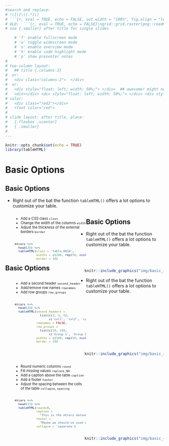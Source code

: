 ```yaml
---
#search and replace:
# !\[\]\((.*)\)
# ```{r, eval = TRUE, echo = FALSE, out.width = "100%", fig.align = "left"}\nknitr::include_graphics("\1")\n```
# OLD:  ```{r, eval = TRUE, echo = FALSE}\ngrid::grid.raster(png::readPNG("\1"))\n```
# use {.smaller} after title for single slides

    # 'f' enable fullscreen mode
    # 'w' toggle widescreen mode
    # 'o' enable overview mode
    # 'h' enable code highlight mode
    # 'p' show presenter notes
#
# two-column layout:
#   ## title {.columns-2}
#  or:
#   <div class="columns-2">  </div>
#  or:
#   <div style="float: left; width: 50%;"> </div>  ## awesome! might need a <div> </div> before the columns... (only "left" also works)
#   <div></div> <div style="float: left; width: 50%;"> </div> <div style="float: left; width: 50%;"> </div> 
# color:
#   <div class="red2"></div>
#   <font color="red">
#
# slide layout: after title, place:
#   {.flexbox .vcenter}
#   { .smaller}
#   
---
```



```r
knitr::opts_chunk$set(echo = TRUE)
library(tableHTML)
```


# Basic Options


## Basic Options
- Right out of the bat the function `tableHTML()` offers a lot options to customize your table.

<div style="float: left; width: 45%; font-size: 80%; margin-left: 30px"> 
  + Add a CSS class `class`
  + Change the width of the columns `width`
  + Adjust the thickness of the external borders `border` 
<br>
<br>

```r
mtcars %>% 
  head(20) %>% 
  tableHTML(class = 'table_0034', 
            widths = c(200, rep(50, ncol(mtcars))), 
            border = 10)
```
</div>

<div style="float: right; width: 50%;"> 
```r
knitr::include_graphics("img/basic_opt_1.png")
```
</div>
  


## Basic Options
- Right out of the bat the function `tableHTML()` offers a lot options to customize your table.

<div style="float: left; width: 45%; font-size: 80%; margin-left: 30px"> 
  + Add a second header `second_header`
  + Add/remove row names `rownames`
  + Add row groups `row_groups`
<br>
<br>

```r
mtcars %>% 
  head(20) %>% 
  tableHTML(second_headers = 
              list(c(3, 4, 5), 
                   c('col1', 'col2', 'col3')),
            rownames = FALSE,
            row_groups = 
              list(c(10, 10), 
                   c('Group 1', 'Group 2')),
            widths = c(100, rep(50, ncol(mtcars))), 
            border = 10)
```
</div>

<div style="float: right; width: 50%;"> 
```r
knitr::include_graphics("img/basic_opt_2.png")
```
</div>

## Basic Options
- Right out of the bat the function `tableHTML()` offers a lot options to customize your table.

<div style="float: left; width: 45%; font-size: 80%; margin-left: 30px"> 
  + Round numeric columns `round`
  + Fill missing values `replace_NA`
  + Add a caption above the table `caption`
  + Add a footer `footer`
  + Adjust the spacing between the cells of the table `collapse`, `spacing`
<br>
<br>

```r
mtcars %>% 
  head(15) %>% 
  tableHTML(round=0,
            caption = 
              "This is the mtcars dataset",
            footer = 
              "Maybe we should've used iris", 
            collapse = 'separate')
```
</div>

<div style="float: right; width: 50%; "> 
```r
knitr::include_graphics("img/basic_opt_3.png")
```
</div>